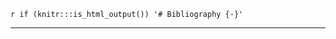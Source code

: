 `r if (knitr:::is_html_output()) '# Bibliography {-}'`

\newpage

\singlespacing

\scalefont{0.8}

<!-- ```{r eval =  PdfEval, child = './References/OnlineSupplement.Rmd'} -->

<!-- ``` -->

***

\backmatter

\printindex

<!-- Time taken for this draft of the book: `r round(difftime(Sys.time(), timeDraft, units='mins'), digits=2)` minutes.  -->


